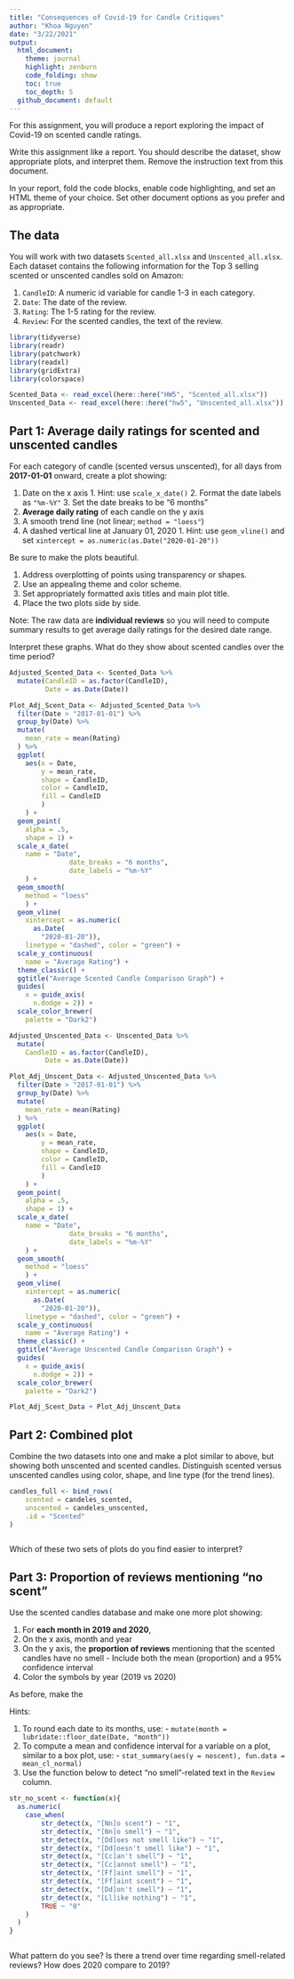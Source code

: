 ```yaml
---
title: "Consequences of Covid-19 for Candle Critiques"
author: "Khoa Nguyen"
date: "3/22/2021"
output:
  html_document:
    theme: journal
    highlight: zenburn
    code_folding: show
    toc: true
    toc_depth: 5
  github_document: default
---
```


For this assignment, you will produce a report exploring the impact of Covid-19 on scented candle ratings.

Write this assignment like a report.
You should describe the dataset, show appropriate plots, and interpret them.
Remove the instruction text from this document.

In your report, fold the code blocks, enable code highlighting, and set an HTML theme of your choice.
Set other document options as you prefer and as appropriate.


## The data

You will work with two datasets `Scented_all.xlsx` and `Unscented_all.xlsx`.
Each dataset contains the following information for the Top 3 selling scented or unscented candles sold on Amazon:
  
  1. `CandleID`: A numeric id variable for candle 1-3 in each category.
  2. `Date`: The date of the review.
  3. `Rating`: The 1-5 rating for the review.
  4. `Review`: For the scented candles, the text of the review.

```r
library(tidyverse)
library(readr)
library(patchwork)
library(readxl)
library(gridExtra)
library(colorspace)
```

```r
Scented_Data <- read_excel(here::here("HW5", "Scented_all.xlsx"))
Unscented_Data <- read_excel(here::here("hw5", "Unscented_all.xlsx"))
```


## Part 1: Average daily ratings for scented and unscented candles

For each category of candle (scented versus unscented), for all days from **2017-01-01** onward, create a plot showing:

  1. Date on the x axis
    1. Hint: use `scale_x_date()`
    2. Format the date labels as `"%m-%Y"`
    3. Set the date breaks to be "6 months"
  2. **Average daily rating** of each candle on the y axis
  3. A smooth trend line (not linear; `method = "loess"`)
  4. A dashed vertical line at January 01, 2020
    1. Hint: use `geom_vline()` and set `xintercept = as.numeric(as.Date("2020-01-20"))`
    
Be sure to make the plots beautiful.

  1. Address overplotting of points using transparency or shapes.
  2. Use an appealing theme and color scheme.
  3. Set appropriately formatted axis titles and main plot title.
  4. Place the two plots side by side.
  
Note: The raw data are **individual reviews** so you will need to compute summary results to get average daily ratings for the desired date range.

Interpret these graphs.
What do they show about scented candles over the time period?

```r
Adjusted_Scented_Data <- Scented_Data %>% 
  mutate(CandleID = as.factor(CandleID),
         Date = as.Date(Date))

Plot_Adj_Scent_Data <- Adjusted_Scented_Data %>% 
  filter(Date > "2017-01-01") %>% 
  group_by(Date) %>% 
  mutate(
    mean_rate = mean(Rating) 
  ) %>% 
  ggplot(
    aes(x = Date,
        y = mean_rate,
        shape = CandleID,
        color = CandleID,
        fill = CandleID
        )
    ) +
  geom_point(
    alpha = .5,
    shape = 1) +
  scale_x_date(
    name = "Date", 
               date_breaks = "6 months",
               date_labels = "%m-%Y"
    ) +
  geom_smooth(
    method = "loess"
    ) +
  geom_vline(
    xintercept = as.numeric(
      as.Date(
        "2020-01-20")),
    linetype = "dashed", color = "green") +
  scale_y_continuous(
    name = "Average Rating") +
  theme_classic() +
  ggtitle("Average Scented Candle Comparison Graph") + 
  guides(
    x = guide_axis(
      n.dodge = 2)) +
  scale_color_brewer(
    palette = "Dark2")
```

```r
Adjusted_Unscented_Data <- Unscented_Data %>% 
  mutate(
    CandleID = as.factor(CandleID),
         Date = as.Date(Date))

Plot_Adj_Unscent_Data <- Adjusted_Unscented_Data %>% 
  filter(Date > "2017-01-01") %>% 
  group_by(Date) %>% 
  mutate(
    mean_rate = mean(Rating) 
  ) %>% 
  ggplot(
    aes(x = Date,
        y = mean_rate,
        shape = CandleID,
        color = CandleID,
        fill = CandleID
        )
    ) +
  geom_point(
    alpha = .5,
    shape = 1) +
  scale_x_date(
    name = "Date", 
               date_breaks = "6 months",
               date_labels = "%m-%Y"
    ) +
  geom_smooth(
    method = "loess"
    ) +
  geom_vline(
    xintercept = as.numeric(
      as.Date(
        "2020-01-20")),
    linetype = "dashed", color = "green") +
  scale_y_continuous(
    name = "Average Rating") +
  theme_classic() +
  ggtitle("Average Unscented Candle Comparison Graph") + 
  guides(
    x = guide_axis(
      n.dodge = 2)) +
  scale_color_brewer(
    palette = "Dark2")
```

```r
Plot_Adj_Scent_Data + Plot_Adj_Unscent_Data
```

> 


## Part 2: Combined plot

Combine the two datasets into one and make a plot similar to above, but showing both unscented and scented candles.
Distinguish scented versus unscented candles using color, shape, and line type (for the trend lines).

```r
candles_full <- bind_rows(
	scented = candeles_scented, 
	unscented = candeles_unscented, 
	.id = "Scented"
)
```

```r

```

Which of these two sets of plots do you find easier to interpret?


## Part 3: Proportion of reviews mentioning "no scent"

Use the scented candles database and make one more plot showing:

  1. For **each month in 2019 and 2020**, 
  2. On the x axis, month and year
  3. On the y axis, the **proportion of reviews** mentioning that the scented candles have no smell
    - Include both the mean (proportion) and a 95% confidence interval
  4. Color the symbols by year (2019 vs 2020)

As before, make the 

Hints:

  1. To round each date to its months, use:
    - `mutate(month = lubridate::floor_date(Date, "month"))`
  2. To compute a mean and confidence interval for a variable on a plot, similar to a box plot, use:
    - `stat_summary(aes(y = noscent), fun.data = mean_cl_normal)`
  3. Use the function below to detect "no smell"-related text in the `Review` column.

```r
str_no_scent <- function(x){
  as.numeric(
  	case_when(
  		str_detect(x, "[Nn]o scent") ~ "1", 
  		str_detect(x, "[Nn]o smell") ~ "1",
  		str_detect(x, "[Dd]oes not smell like") ~ "1",
  		str_detect(x, "[Dd]oesn't smell like") ~ "1",
  		str_detect(x, "[Cc]an't smell") ~ "1",
  		str_detect(x, "[Cc]annot smell") ~ "1",
  		str_detect(x, "[Ff]aint smell") ~ "1",
  		str_detect(x, "[Ff]aint scent") ~ "1",
  		str_detect(x, "[Dd]on't smell") ~ "1",
  		str_detect(x, "[Ll]ike nothing") ~ "1",
  		TRUE ~ "0"
  	)
  )
}
```

```r

```

What pattern do you see?
Is there a trend over time regarding smell-related reviews? 
How does 2020 compare to 2019?
